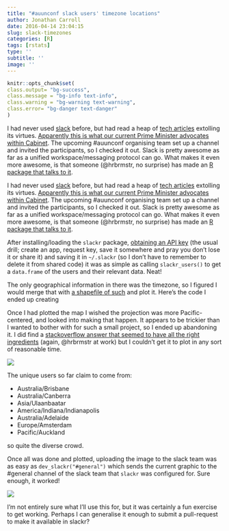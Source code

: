 ```yaml
---
title: "#auunconf slack users' timezone locations"
author: Jonathan Carroll
date: 2016-04-14 23:04:15
slug: slack-timezones
categories: [R]
tags: [rstats]
type: ''
subtitle: ''
image: ''
---
```


```r
knitr::opts_chunk$set(
class.output= "bg-success",
class.message = "bg-info text-info",
class.warning = "bg-warning text-warning",
class.error= "bg-danger text-danger"
)
```

I had never used [slack](https://slack.com/) before, but had read a heap of [tech articles](http://www.gizmodo.com.au/2016/04/10-tips-to-make-you-a-slack-wizard/) extolling its virtues. [Apparently this is what our current Prime Minister advocates within Cabinet](http://www.gizmodo.com.au/2015/10/malcolm-turnbull-wants-cabinet-ministers-to-use-slack/). The upcoming #auunconf organising team set up a channel and invited the participants, so I checked it out. Slack is pretty awesome as far as a unified workspace/messaging protocol can go. What makes it even more awesome, is that someone (@hrbrmstr, no surprise) has made an [R package that talks to it](https://github.com/hrbrmstr/slackr).

<!--more-->

I had never used [slack](https://slack.com/) before, but had read a heap of [tech articles](http://www.gizmodo.com.au/2016/04/10-tips-to-make-you-a-slack-wizard/) extolling its virtues. [Apparently this is what our current Prime Minister advocates within Cabinet](http://www.gizmodo.com.au/2015/10/malcolm-turnbull-wants-cabinet-ministers-to-use-slack/). The upcoming #auunconf organising team set up a channel and invited the participants, so I checked it out. Slack is pretty awesome as far as a unified workspace/messaging protocol can go. What makes it even more awesome, is that someone (@hrbrmstr, no surprise) has made an [R package that talks to it](https://github.com/hrbrmstr/slackr).

After installing/loading the `slackr` package, [obtaining an API key](https://api.slack.com/) (the usual drill; create an app, request key, save it somewhere and pray you don't lose it or share it) and saving it in `~/.slackr` (so I don't have to remember to delete it from shared code) it was as simple as calling `slackr_users()` to get a `data.frame` of the users and their relevant data. Neat!

The only geographical information in there was the timezone, so I figured I would merge that with [a shapefile of such](http://efele.net/maps/tz/world/) and plot it. Here's the code I ended up creating

<script src="https://gist.github.com/jonocarroll/1ce3ba63171eca2de22731c2503a1f48.js"></script>

Once I had plotted the map I wished the projection was more Pacific-centered, and looked into making that happen. It appears to be trickier than I wanted to bother with for such a small project, so I ended up abandoning it. I did find a [stackoverflow answer that seemed to have all the right ingredients](http://stackoverflow.com/questions/32591368/pacific-centric-robinson-projection-with-ggplot-in-r) (again, @hrbrmstr at work) but I couldn't get it to plot in any sort of reasonable time. 

![](http://jcarroll.com.au/wp-content/uploads/2016/04/auunconf_slackr_users_map.png)

The unique users so far claim to come from:

<ul>
<li>Australia/Brisbane</li>
<li>Australia/Canberra</li>
<li>Asia/Ulaanbaatar</li>
<li>America/Indiana/Indianapolis</li>
<li>Australia/Adelaide</li>
<li>Europe/Amsterdam</li>
<li>Pacific/Auckland</li>
</ul>

so quite the diverse crowd.

Once all was done and plotted, uploading the image to the slack team was as easy as `dev_slackr("#general")` which sends the current graphic to the #general channel of the slack team that `slackr` was configured for. Sure enough, it worked! 

![](http://jcarroll.com.au/wp-content/uploads/2016/04/Screenshot-from-2016-04-14-224623.png)

I'm not entirely sure what I'll use this for, but it was certainly a fun exercise to get working. Perhaps I can generalise it enough to submit a pull-request to make it available in slackr?
